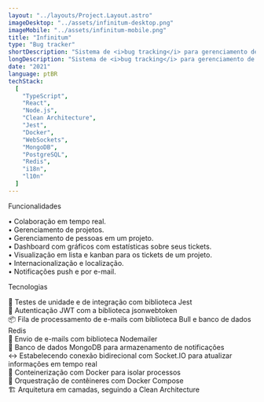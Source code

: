 ```yaml
---
layout: "../layouts/Project.Layout.astro"
imageDesktop: "../assets/infinitum-desktop.png"
imageMobile: "../assets/infinitum-mobile.png"
title: "Infinitum"
type: "Bug tracker"
shortDescription: "Sistema de <i>bug tracking</i> para gerenciamento de projetos e rastreamento de problemas."
longDescription: "Sistema de <i>bug tracking</i> para gerenciamento de projetos e rastreamento de problemas em tempo real. TCC apresentado à ETEC Elias Nechar, como parte dos requisitos para a obtenção do título de Técnico em Desenvolvimento de Sistemas."
date: "2021"
language: ptBR
techStack:
  [
    "TypeScript",
    "React",
    "Node.js",
    "Clean Architecture",
    "Jest",
    "Docker",
    "WebSockets",
    "MongoDB",
    "PostgreSQL",
    "Redis",
    "i18n",
    "l10n"
  ]
---
```



<TypographyComponent
  class="mt-8 mb-4"
  color="var(--foreground)"
  variant="h1-serif">
    Funcionalidades
</TypographyComponent>

• Colaboração em tempo real. <br />
• Gerenciamento de projetos. <br />
• Gerenciamento de pessoas em um projeto. <br />
• Dashboard com gráficos com estatísticas sobre seus tickets. <br />
• Visualização em lista e kanban para os tickets de um projeto. <br />
• Internacionalização e localização. <br />
• Notificações push e por e-mail. <br />

<TypographyComponent
  class="mt-8 mb-4"
  color="var(--foreground)"
  variant="h1-serif">
    Tecnologias
</TypographyComponent>

🧪 Testes de unidade e de integração com biblioteca Jest
<br />
🔑 Autenticação JWT com a biblioteca jsonwebtoken
<br />
📦 Fila de processamento de e-mails com biblioteca Bull e banco de dados Redis
<br />
📨 Envio de e-mails com biblioteca Nodemailer
<br />
📑 Banco de dados MongoDB para armazenamento de notificações
<br />
↔️ Estabelecendo conexão bidirecional com Socket.IO para atualizar informações em tempo real
<br />
🐋 Conteinerização com Docker para isolar processos
<br />
🚢 Orquestração de contêineres com Docker Compose
<br />
🏗️ Arquitetura em camadas, seguindo a Clean Architecture
